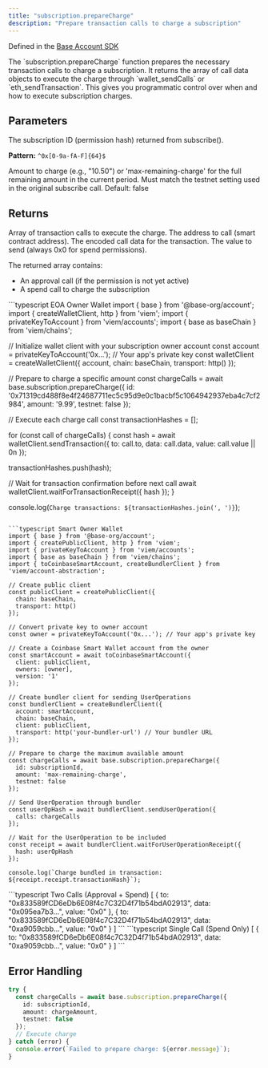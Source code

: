 ```yaml
---
title: "subscription.prepareCharge"
description: "Prepare transaction calls to charge a subscription"
---
```


Defined in the [Base Account SDK](https://github.com/base/account-sdk)

<Info>
The `subscription.prepareCharge` function prepares the necessary transaction calls to charge a subscription. It returns the array of call data objects to execute the charge through `wallet_sendCalls` or `eth_sendTransaction`. This gives you programmatic control over when and how to execute subscription charges.
</Info>

## Parameters

<ParamField body="id" type="string" required>
The subscription ID (permission hash) returned from subscribe().

**Pattern:** `^0x[0-9a-fA-F]{64}$`
</ParamField>

<ParamField body="amount" type="string | 'max-remaining-charge'" required>
Amount to charge (e.g., "10.50") or 'max-remaining-charge' for the full remaining amount in the current period.
</ParamField>

<ParamField body="testnet" type="boolean">
Must match the testnet setting used in the original subscribe call. Default: false
</ParamField>

## Returns

<ResponseField name="result" type="PrepareChargeResult">
Array of transaction calls to execute the charge.

<Expandable title="PrepareChargeResult properties">
<ResponseField name="to" type="Address">
The address to call (smart contract address).
</ResponseField>

<ResponseField name="data" type="Hex">
The encoded call data for the transaction.
</ResponseField>

<ResponseField name="value" type="'0x0'">
The value to send (always 0x0 for spend permissions).
</ResponseField>
</Expandable>
</ResponseField>

The returned array contains:
- An approval call (if the permission is not yet active)
- A spend call to charge the subscription

<RequestExample>
```typescript EOA Owner Wallet
import { base } from '@base-org/account';
import { createWalletClient, http } from 'viem';
import { privateKeyToAccount } from 'viem/accounts';
import { base as baseChain } from 'viem/chains';

// Initialize wallet client with your subscription owner account
const account = privateKeyToAccount('0x...'); // Your app's private key
const walletClient = createWalletClient({
  account,
  chain: baseChain,
  transport: http()
});

// Prepare to charge a specific amount
const chargeCalls = await base.subscription.prepareCharge({
  id: '0x71319cd488f8e4f24687711ec5c95d9e0c1bacbf5c1064942937eba4c7cf2984',
  amount: '9.99',
  testnet: false
});

// Execute each charge call
const transactionHashes = [];

for (const call of chargeCalls) {
  const hash = await walletClient.sendTransaction({
    to: call.to,
    data: call.data,
    value: call.value || 0n
  });
  
  transactionHashes.push(hash);
  
  // Wait for transaction confirmation before next call
  await walletClient.waitForTransactionReceipt({ hash });
}

console.log(`Charge transactions: ${transactionHashes.join(', ')}`);
```

```typescript Smart Owner Wallet
import { base } from '@base-org/account';
import { createPublicClient, http } from 'viem';
import { privateKeyToAccount } from 'viem/accounts';
import { base as baseChain } from 'viem/chains';
import { toCoinbaseSmartAccount, createBundlerClient } from 'viem/account-abstraction';

// Create public client
const publicClient = createPublicClient({
  chain: baseChain,
  transport: http()
});

// Convert private key to owner account
const owner = privateKeyToAccount('0x...'); // Your app's private key

// Create a Coinbase Smart Wallet account from the owner
const smartAccount = await toCoinbaseSmartAccount({
  client: publicClient,
  owners: [owner],
  version: '1'
});

// Create bundler client for sending UserOperations
const bundlerClient = createBundlerClient({
  account: smartAccount,
  chain: baseChain,
  client: publicClient,
  transport: http('your-bundler-url') // Your bundler URL
});

// Prepare to charge the maximum available amount
const chargeCalls = await base.subscription.prepareCharge({
  id: subscriptionId,
  amount: 'max-remaining-charge',
  testnet: false
});

// Send UserOperation through bundler
const userOpHash = await bundlerClient.sendUserOperation({
  calls: chargeCalls
});

// Wait for the UserOperation to be included
const receipt = await bundlerClient.waitForUserOperationReceipt({
  hash: userOpHash
});

console.log(`Charge bundled in transaction: ${receipt.receipt.transactionHash}`);
```
</RequestExample>

<ResponseExample>
```typescript Two Calls (Approval + Spend)
[
  {
    to: "0x833589fCD6eDb6E08f4c7C32D4f71b54bdA02913",
    data: "0x095ea7b3...",
    value: "0x0"
  },
  {
    to: "0x833589fCD6eDb6E08f4c7C32D4f71b54bdA02913",
    data: "0xa9059cbb...",
    value: "0x0"
  }
]
```
```typescript Single Call (Spend Only)
[
  {
    to: "0x833589fCD6eDb6E08f4c7C32D4f71b54bdA02913",
    data: "0xa9059cbb...",
    value: "0x0"
  }
]
```
</ResponseExample>

## Error Handling

```typescript
try {
  const chargeCalls = await base.subscription.prepareCharge({
    id: subscriptionId,
    amount: chargeAmount,
    testnet: false
  });
  // Execute charge
} catch (error) {
  console.error(`Failed to prepare charge: ${error.message}`);
}
```


<PolicyBanner />